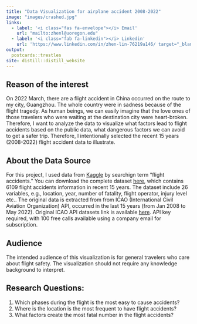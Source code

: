 ```yaml
---
title: "Data Visualization for airplane accident 2008-2022"
image: "images/crashed.jpg"
links:
  - label: '<i class="fas fa-envelope"></i> Email'
    url: "mailto:zhenl@uoregon.edu"
  - label: '<i class="fab fa-linkedin"></i> Linkedin'
    url: 'https://www.linkedin.com/in/zhen-lin-76219a146/ target="_blank"'
output:
  postcards::trestles
site: distill::distill_website
---
```


## Reason of the interest
On 2022 March, there are a flight accident in China occurred on the route to my city, Guangzhou. The whole country were in sadness because of the flight tragedy. As human beings, we can easily imagine that the love ones of those travelers who were waiting at the destination city were heart-broken. Therefore, I want to analyze the data to visualize what factors lead to  flight accidents based on the public data, what dangerous factors we can avoid to get a safer trip. Therefore, I intentionally selected the recent 15 years (2008-2022) flight accident data  to illustrate.

## About the Data Source
For this project, I used data from [Kaggle](https://www.kaggle.com/) by searchign term "flight accidents." You can download the complete dataset [here](https://www.kaggle.com/datasets/marcelotanis/air-accidents-from-jan2008-to-may2022-icao), which contains 6109 flight accidents information in recent 15 years. The dataset include 26 variables, e.g., location, year, number of fatality, flight operator, injury level etc..
The original data is extracted from from ICAO (International Civil Aviation Organization) API, occurred in the last 15 years (from Jan 2008 to May 2022). Original ICAO API datasets link is available [here](https://applications.icao.int/dataservices/default.aspx). API key required, with 100 free calls available using a company email for subscription. 

## Audience
The intended audience of this visualization is for general travelers who care about flight safety. The visualization should not require any knowledge background to interpret.

## Research Questions:
1. Which phases during the flight is the most easy to cause accidents?  
2. Where is the location is the most frequent to have flight accidents?  
3. What factors create the most fatal number in the flight accidents?


